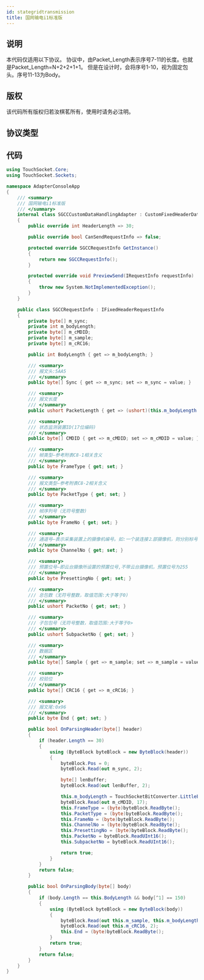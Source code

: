 ```yaml
---
id: stategridtransmission
title: 国网输电i1标准版
---
```


## 说明

本代码仅适用以下协议。
协议中，由Packet\_Length表示序号7-11的长度。也就是Packet\_Length=N+2+2+1+1。
但是在设计时，会将序号1-10，视为固定包头。序号11-13为Body。

## 版权

该代码所有版权归若汝棋茗所有，使用时请务必注明。

## 协议类型


## 代码

```csharp
using TouchSocket.Core;
using TouchSocket.Sockets;

namespace AdapterConsoleApp
{
    /// <summary>
    /// 国网输电i1标准版
    /// </summary>
    internal class SGCCCustomDataHandlingAdapter : CustomFixedHeaderDataHandlingAdapter<SGCCRequestInfo>
    {
        public override int HeaderLength => 30;

        public override bool CanSendRequestInfo => false;

        protected override SGCCRequestInfo GetInstance()
        {
            return new SGCCRequestInfo();
        }

        protected override void PreviewSend(IRequestInfo requestInfo)
        {
            throw new System.NotImplementedException();
        }
    }

    public class SGCCRequestInfo : IFixedHeaderRequestInfo
    {
        private byte[] m_sync;
        private int m_bodyLength;
        private byte[] m_cMDID;
        private byte[] m_sample;
        private byte[] m_cRC16;

        public int BodyLength { get => m_bodyLength; }

        /// <summary>
        /// 报文头:5AA5
        /// </summary>
        public byte[] Sync { get => m_sync; set => m_sync = value; }

        /// <summary>
        /// 报文长度
        /// </summary>
        public ushort PacketLength { get => (ushort)(this.m_bodyLength - 3); }

        /// <summary>
        /// 状态监测装置ID(17位编码)
        /// </summary>
        public byte[] CMDID { get => m_cMDID; set => m_cMDID = value; }

        /// <summary>
        /// 帧类型—参考附表C8-1相关含义
        /// </summary>
        public byte FrameType { get; set; }

        /// <summary>
        /// 报文类型—参考附表C8-2相关含义
        /// </summary>
        public byte PacketType { get; set; }

        /// <summary>
        /// 帧序列号（无符号整数)
        /// </summary>
        public byte FrameNo { get; set; }

        /// <summary>
        /// 通道号—表示采集装置上的摄像机编号。如:一个装连接⒉部摄像机，则分别标号为1、2
        /// </summary>
        public byte ChannelNo { get; set; }

        /// <summary>
        /// 预置位号—即云台摄像所设置的预置位号,不带云台摄像机，预置位号为255
        /// </summary>
        public byte PresettingNo { get; set; }

        /// <summary>
        /// 总包数（无符号整数，取值范围:大于等于0)
        /// </summary>
        public ushort PacketNo { get; set; }

        /// <summary>
        /// 子包包号（无符号整数，取值范围:大于等于0>
        /// </summary>
        public ushort SubpacketNo { get; set; }

        /// <summary>
        /// 数据区
        /// </summary>
        public byte[] Sample { get => m_sample; set => m_sample = value; }

        /// <summary>
        /// 校验位
        /// </summary>
        public byte[] CRC16 { get => m_cRC16; }

        /// <summary>
        /// 报文尾:0x96
        /// </summary>
        public byte End { get; set; }

        public bool OnParsingHeader(byte[] header)
        {
            if (header.Length == 30)
            {
                using (ByteBlock byteBlock = new ByteBlock(header))
                {
                    byteBlock.Pos = 0;
                    byteBlock.Read(out m_sync, 2);

                    byte[] lenBuffer;
                    byteBlock.Read(out lenBuffer, 2);

                    this.m_bodyLength = TouchSocketBitConverter.LittleEndian.ToUInt16(lenBuffer, 0) + 3 - 6;//先把crc校验和end都获取。
                    byteBlock.Read(out m_cMDID, 17);
                    this.FrameType = (byte)byteBlock.ReadByte();
                    this.PacketType = (byte)byteBlock.ReadByte();
                    this.FrameNo = (byte)byteBlock.ReadByte();
                    this.ChannelNo = (byte)byteBlock.ReadByte();
                    this.PresettingNo = (byte)byteBlock.ReadByte();
                    this.PacketNo = byteBlock.ReadUInt16();
                    this.SubpacketNo = byteBlock.ReadUInt16();

                    return true;
                }
            }
            return false;
        }

        public bool OnParsingBody(byte[] body)
        {
            if (body.Length == this.BodyLength && body[^1] == 150)
            {
                using (ByteBlock byteBlock = new ByteBlock(body))
                {
                    byteBlock.Read(out this.m_sample, this.m_bodyLength - 3);
                    byteBlock.Read(out this.m_cRC16, 2);
                    this.End = (byte)byteBlock.ReadByte();
                }
                return true;
            }
            return false;
        }
    }
}
```
